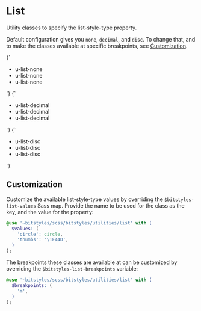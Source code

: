 
<Meta title="Utilities/list" />

# List

Utility classes to specify the list-style-type property.

Default configuration gives you `none`, `decimal`, and `disc`. To change that, and to make the classes available at specific breakpoints, see [Customization](#customization).

<Canvas isColumn>
  <Story name="none">
    {`
      <ul class="u-list-none">
        <li>
          u-list-none
        </li>
        <li>
          u-list-none
        </li>
        <li>
          u-list-none
        </li>
      </ul>
    `}
  </Story>
  <Story name="decimal">
    {`
      <ul class="u-list-decimal">
        <li>
          u-list-decimal
        </li>
        <li>
          u-list-decimal
        </li>
        <li>
          u-list-decimal
        </li>
      </ul>
    `}
  </Story>
  <Story name="disc">
    {`
      <ul class="u-list-disc">
        <li>
          u-list-disc
        </li>
        <li>
          u-list-disc
        </li>
        <li>
          u-list-disc
        </li>
      </ul>
    `}
  </Story>
</Canvas>

## Customization

Customize the available list-style-type values by overriding the `$bitstyles-list-values` Sass map. Provide the name to be used for the class as the key, and the value for the property:

```scss
@use '~bitstyles/scss/bitstyles/utilities/list' with (
  $values: (
    'circle': circle,
    'thumbs': '\1F44D',
  )
);
```

The breakpoints these classes are available at can be customized by overriding the `$bitstyles-list-breakpoints` variable:

```scss
@use '~bitstyles/scss/bitstyles/utilities/list' with (
  $breakpoints: (
    'm',
  )
);
```
